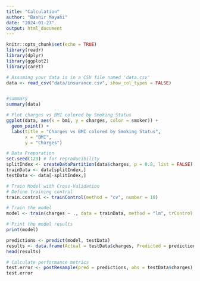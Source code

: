 ```yaml
---
title: "Calculation"
author: "Bashir Mayahi"
date: "2024-01-27"
output: html_document
---
```


```r
knitr::opts_chunk$set(echo = TRUE)
library(readr)
library(dplyr)
library(ggplot2)
library(caret)
```
 
```r
# Assuming your data is in a CSV file named 'data.csv'
data <- read_csv("data/insurance.csv", show_col_types = FALSE)


#summary
summary(data)
```
```r
# Plot charges vs BMI colored by Smoking Status
ggplot(data, aes(x = bmi, y = charges, color = smoker)) +
  geom_point() +
  labs(title = "Charges vs BMI colored by Smoking Status",
       x = "BMI",
       y = "Charges")

```


```r
# Data Preparation
set.seed(123) # for reproducibility
splitIndex <- createDataPartition(data$charges, p = 0.8, list = FALSE)
trainData <- data[splitIndex,]
testData <- data[-splitIndex,]

```



```r
# Train Model with Cross-Validation
# Define training control
train.control <- trainControl(method = "cv", number = 10)

# Train the model
model <- train(charges ~ ., data = trainData, method = "lm", trControl = train.control)

# Print the model results
print(model)

```
```r
predictions <- predict(model, testData)
results <- data.frame(Actual = testData$charges, Predicted = predictions)
head(results)

# Calculate performance metrics
test.error <- postResample(pred = predictions, obs = testData$charges)
test.error

```

